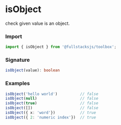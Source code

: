 # isObject

check given value is an object.

### Import
```typescript copy
import { isObject } from '@fullstacksjs/toolbox';
```

### Signature
```typescript copy
isObject(value): boolean
```

### Examples
```typescript copy
isObject('hello world')          // false
isObject(null)                   // false
isObject(true)                   // false
isObject([])                     // false
isObject({ x: 'word'})           // true
isObject({ 2: 'numeric index'})  // true
```
